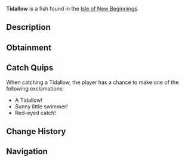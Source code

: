 {{FishInfobox
|image          = Tidallow.png
|rarity         = Common
|sea            = Second Sea
|location       = [[Isle of New Beginnings]]
|sublocation    = 
|sources        = Fishing Rod
|radar_location = 
|prog_speed     = +14
|xp             = 20
|weather        = Clear
|time           = Day
|season         = Summer
|bait           = Worm
|base_weight    = 15
|base_value     = 41
|weight_range   = 9
|base_chance    = 115
|base_resil     = 82
}}
'''Tidallow''' is a {{Rarity|Common}} fish found in the [[Isle of New Beginnings]].

== Description ==
{{Description|A tiny, bright yellow fish with striking red eyes, darting through shallow waters.|Bestiary Entry}}

== Obtainment ==
{{Description|It gleams under the sun’s gentle rays.|Bestiary Hint}}
{{Fish Availability|
Isle of New Beginnings
|top_rods      = 
Free Spirit Rod\425815.28\0;
Azure Of Lagoon\389609.9\36506.95;
Firefly Rod\369861.03\34607.95;
Astralhook Rod\365882.6\0;
Onirifalx\363831.11\0;
Plastic Rod\296815.25\22445.41;
Magma Rod\298286.33\21505.45;
Resourceful Rod\354150.91\26738.26;
Nocturnal Rod\175600.33\163162.08;
Frog Rod\336516.53\33519.7;
Friendly Rod\357737.38\33368.37;
Lucky Rod\280959.07\28711.87;
Brick Built Rod\307146.3\31670.5;
Blazebringer Rod\356863.17\32181.75;
Trident Rod\344814.75\29375.73;
Verdant Shear Rod\335931.16\28757.3;
Steady Rod\313735.33\19816.94;
No-Life Rod\298025.64\24785.4;
Seraphic Rod\287475.62\24490.85;
Ethereal Prism Rod\283255.39\24137.5;
Challenger's Rod\282762.96\23368.61;
Depthseeker Rod\277718.83\24436.01;
Rod Of The Forgotten Fang\276413.45\23250.58;
Avalanche Rod\276199.46\24365.14;
Rod Of The Exalted One\274037.23\23718.69;
Volcanic Rod\273271.1\23175.42;
Zeus Rod\272375.72\23099.49;
Rod Of The Depths\271396.62\21964.84
|recommended   = Free Spirit Rod
}}

== Catch Quips ==
When catching a Tidallow, the player has a chance to make one of the following exclamations:
* A Tidallow!
* Sunny little swimmer!
* Red-eyed catch!

== Change History ==
{{Change History|{{subst:Current Version}}}}

== Navigation ==
{{Fish Navbox|Isle of New Beginnings}}